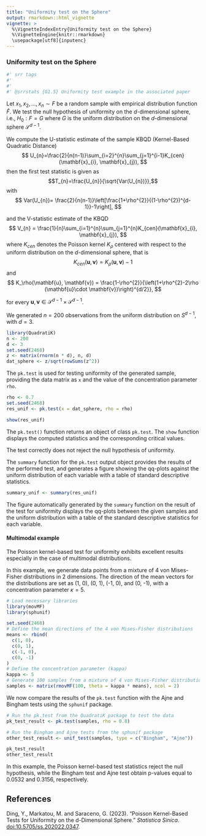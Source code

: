 ```yaml
---
title: "Uniformity test on the Sphere"
output: rmarkdown::html_vignette
vignette: >
  %\VignetteIndexEntry{Uniformity test on the Sphere}
  %\VignetteEngine{knitr::rmarkdown}
  \usepackage[utf8]{inputenc}
---
```


### Uniformity test on the Sphere
```r
#' srr tags
#' 
#' 
#' @srrstats {G1.5} Uniformity test example in the associated paper
```
Let $x_1, x_2, \ldots, x_n \sim F$ be a random sample with empirical distribution
function $\hat{F}$.
We test the null hypothesis of uniformity on the $d$-dimensional sphere, i.e., 
$H_0: F = G$ where $G$ is the uniform distribution on the $d$-dimensional sphere
$\mathcal{S}^{d-1}$.

We compute the U-statistic estimate of the sample KBQD (Kernel-Based Quadratic Distance)
$$
U_{n}=\frac{2}{n(n-1)}\sum_{i=2}^{n}\sum_{j=1}^{i-1}K_{cen}(\mathbf{x}_{i}, \mathbf{x}_{j}),
$$
then the first test statistic is given as
$$T_{n}=\frac{U_{n}}{\sqrt{Var(U_{n})}},$$
with
$$
Var(U_{n})= \frac{2}{n(n-1)}\left[\frac{1+\rho^{2}}{(1-\rho^{2})^{d-1}}-1\right],
$$

and the V-statistic estimate of the KBQD  
$$
V_{n} = \frac{1}{n}\sum_{i=1}^{n}\sum_{j=1}^{n}K_{cen}(\mathbf{x}_{i}, \mathbf{x}_{j}),
$$
where $K_{cen}$ denotes the Poisson kernel $K_\rho$ centered with respect to the uniform distribution on the $d$-dimensional sphere, that is
$$
K_{cen}(\mathbf{u}, \mathbf{v}) = K_\rho(\mathbf{u}, \mathbf{v}) -1 
$$
and
$$
K_\rho(\mathbf{u}, \mathbf{v}) = \frac{1-\rho^{2}}{\left(1+\rho^{2}-2\rho
(\mathbf{u}\cdot \mathbf{v})\right)^{d/2}},
$$

for every $\mathbf{u}, \mathbf{v} \in \mathcal{S}^{d-1} \times \mathcal{S}^{d-1}$.


We generated $n=200$ observations from the uniform distribution on $S^{d-1}$, with $d=3$. 
```r
library(QuadratiK)
n <- 200
d <- 3
set.seed(2468)
z <- matrix(rnorm(n * d), n, d)
dat_sphere <- z/sqrt(rowSums(z^2))
```

The ``pk.test`` is used for testing uniformity of the generated sample, providing the data matrix as ``x`` and the value of the concentration parameter ``rho``. 
```r
rho <- 0.7
set.seed(2468)
res_unif <- pk.test(x = dat_sphere, rho = rho)

show(res_unif)
```
The ``pk.test()`` function returns an object of class ``pk.test``. The ``show`` function displays the computed statistics and the corresponding critical values. 

The test correctly does not reject the null hypothesis of uniformity.

The ``summary`` function for the ``pk.test`` output object provides the results of the performed test, and generates a figure showing the qq-plots against the uniform distribution of each variable with a table of standard descriptive statistics. 
```r
summary_unif <- summary(res_unif)
```

The figure automatically generated by the ``summary`` function on the result of the test for uniformity displays the  qq-plots between the given samples and the uniform distribution with a table of the standard descriptive statistics for each variable.

#### Multimodal example

The Poisson kernel-based test for uniformity exhibits excellent results especially in the case of multimodal distributions. 

In this example, we generate data points from a mixture of 4 von Mises-Fisher distributions in 2 dimensions. The direction of the mean vectors for the distributions are set as (1, 0), (0, 1), (-1, 0), and (0, -1), with a concentration parameter $\kappa=5$. 

```r
# Load necessary libraries
library(movMF)        
library(sphunif)      
```

```r
set.seed(2468)
# Define the mean directions of the 4 von Mises-Fisher distributions
means <- rbind(
  c(1, 0),    
  c(0, 1),    
  c(-1, 0),   
  c(0, -1)    
)
# Define the concentration parameter (kappa)
kappa <- 5
# Generate 100 samples from a mixture of 4 von Mises-Fisher distributions
samples <- matrix(rmovMF(100, theta = kappa * means), ncol = 2)
```

We now compare the results of the `pk.test` function with the Ajne and Bingham tests using the `sphunif` package.

```r
# Run the pk.test from the QuadratiK package to test the data
pk_test_result <- pk.test(samples, rho = 0.8)

# Run the Bingham and Ajne tests from the sphunif package
other_test_result <- unif_test(samples, type = c("Bingham", "Ajne"))

pk_test_result
other_test_result

```
In this example, the Poisson kernel-based test statistics reject the null hypothesis, while the Bingham test and Ajne test obtain p-values equal to 0.0532 and 0.3156, respectively. 

## References

Ding, Y., Markatou, M. and Saraceno, G. (2023). "Poisson Kernel-Based Tests for
Uniformity on the d-Dimensional Sphere." *Statistica Sinica*. 
[doi:10.5705/ss.202022.0347](https://doi.org/10.5705/ss.202022.0347).
